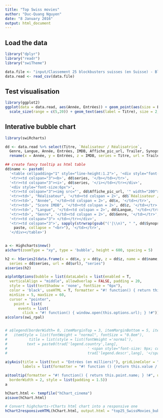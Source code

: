 ```yaml
---
title: "Top Swiss movies"
author: "Duc-Quang Nguyen"
date: "8 January 2016"
output: html_document
---
```



## Load the data
```r
library("dplyr")
library("readr")
library("swiTheme")

data.file <- "input/Classement 25 blockbusters suisses (en Suisse) - Blockbusters suisses.csv"
data.read <- read_csv(data.file)


```

## Test visualisation

```r
library(ggplot2)
ggplot(data = data.read, aes(Année, Entrées)) + geom_point(aes(size = Entrées, color = Genre)) + theme_swiYLines() +
  scale_size(range = c(5,20)) + geom_text(aes(label = Titre), size = 2, check_overlap = T)

```


## Interative bubble chart

```r
library(swiRcharts)

dd <- data.read %>% select(Titre, `Réalisateur / Réalisatrice`, 
  Genre, Langue, Année, Entrées, IMDB, Affiche_pic_url, Trailer, Synopsys) %>%
  rename(x = Année, y = Entrées, z = IMDB, series = Titre, url = Trailer)

## create fancy tooltip as html table
dd$name <- paste0(
  '<table cellpadding="1" style="line-height:1.2">', '<div style="font-size:8px">',
  '<tr><td colspan="3"><b>', dd$series, '</b></td></tr>',
  '<tr><td colspan="3"><i>', dd$series, '</i></td></tr></div>',
  '<div style="font-size:6px">',
  '<tr><td colspan="3"><img src="', dd$Affiche_pic_url, '" width="200"></td></tr>',
  '<tr><td>', "Réalisateur", '</td><td colspan = 2>', dd$`Réalisateur / Réalisatrice`, '</td></tr>',
  '<tr><td>', "Année", '</td><td colspan = 2>', dd$x, '</td></tr>',
  '<tr><td>', "Score IMDB", '</td><td colspan = 2>', dd$z, '</td></tr>',
  '<tr><td>', "Langue", '</td><td colspan = 2>', dd$Langue, '</td></tr>',
  '<tr><td>', "Genre", '</td><td colspan = 2>', dd$Genre, '</td></tr>',
  '<tr><td colspan="3"> </td></tr></div>',
  '<tr><td colspan="3">', sapply(strwrap(gsub("('|\\n)", " ", dd$Synopsys), 44, simplify = F), 
    paste, collapse = "<br>"), '</td></tr>', 
  '</div></table>')

	
a <- Highcharts$new()
a$chart(zoomType = "xy", type = 'bubble', height = 600, spacing = 5)

h2 <- hSeries2(data.frame(x = dd$x, y = dd$y, z = dd$z, name = dd$name, 
  series = dd$series, url = dd$url), "series")
a$series(h2)

a$plotOptions(bubble = list(dataLabels = list(enabled = T, 
  verticalAlign = "middle", allowOverlap = FALSE, padding = 20,
  style = list(textShadow = 'none', fontSize = "6px"),
  color = 'black', useHTML = T, formatter = "#! function() { return this.series.name; } !#"),
  minSize = 5, maxSize = 60,
  cursor = "pointer",
    point = list(
      events = list(
        click = "#! function() { window.open(this.options.url); } !#"))))
a$colors(swi_rpal)	


# a$legend(borderWidth= 0, itemMarginTop = 3, itemMarginBottom = 5, itemHoverStyle = list(color = '#996666'),
#   itemStyle = list(fontWeight = "normal", fontSize = "0.8em"),
#          title = list(style = list(fontWeight ='normal'),
#         text = paste0(trad['legend.country',lang], 
#                                     ' <span style="font-size: 9px; color: #666; font-weight: normal">',
#                                     trad['legend.descr',lang], '</span><br>')), style = list(fontStyle = 'italic'))
	
a$yAxis(title = list(text = "Entrées (en milliers)"), gridLineColor = "#EFEFEF",
		labels = list(formatter = "#! function () {return this.value / 1000;} !#"))

a$tooltip(formatter = "#! function() { return this.point.name; } !#", useHTML = T, 
  borderWidth = 2, style = list(padding = 1.5))
a

hChart.html <- tempfile("hChart_cinema")
a$save(hChart.html)

# Convert highcharts-rCharts html chart into a responsive one
hChart2responsiveHTML(hChart.html, output.html = "top25_SwissMovies_bubble.html")
	
	
```